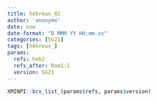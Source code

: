 ```yaml
---
title: hébreux_02
author: 'anonyme'
date: now
date-format: "D MMM YY HH:mm.ss"
categories: [SG21]
tags: [hébreux_]
params:
  refs: heb2
  refs_after: Rom1:1
  version: SG21
---
```


```r
XMINPI::bcv_list_(params$refs, params$version)
```

